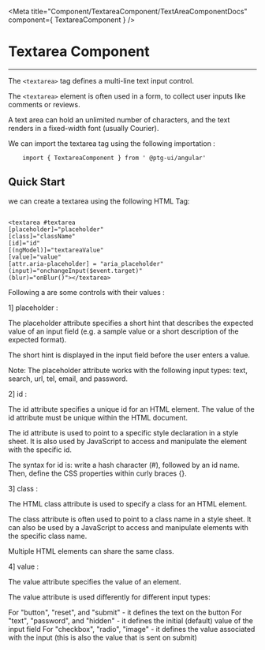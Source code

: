 


 <Meta title="Component/TextareaComponent/TextAreaComponentDocs" component={ TextareaComponent }    />



 # Textarea Component

 ---

The `<textarea>` tag defines a multi-line text input control.

The `<textarea>` element is often used in a form, to collect user inputs like comments or reviews.

A text area can hold an unlimited number of characters, and the text renders in a fixed-width font (usually Courier).


We can import the textarea tag using the following importation : 

```
    import { TextareaComponent } from ' @ptg-ui/angular'
```    


 ## Quick Start
 
 we can create a textarea using the following HTML Tag: 


```

<textarea #textarea 
[placeholder]="placeholder"
[class]="className"
[id]="id"
[(ngModel)]="textareaValue"
[value]="value"
[attr.aria-placeholder] = "aria_placeholder"
(input)="onchangeInput($event.target)"
(blur)="onBlur()"></textarea>

```


 Following a are some controls with their values :

 1] placeholder :

The placeholder attribute specifies a short hint that describes the expected value of an input field (e.g. a sample value or a short description of the expected format).

The short hint is displayed in the input field before the user enters a value.

Note: The placeholder attribute works with the following input types: text, search, url, tel, email, and password.

<Canvas><Story id="component-textareacomponent--placeholder" /></Canvas>


 2] id : 


The id attribute specifies a unique id for an HTML element. The value of the id attribute must be unique within the HTML document.

The id attribute is used to point to a specific style declaration in a style sheet. It is also used by JavaScript to access and manipulate the element with the specific id.

The syntax for id is: write a hash character (#), followed by an id name. Then, define the CSS properties within curly braces {}.


<Canvas><Story id="component-textareacomponent--id" /></Canvas>   


 3] class :

The HTML class attribute is used to specify a class for an HTML element.

The class attribute is often used to point to a class name in a style sheet. It can also be used by a JavaScript to access and manipulate elements with the specific class name.

Multiple HTML elements can share the same class.

<Canvas><Story id="component-textareacomponent--class-name" /></Canvas>



4]  value :


The value attribute specifies the value of an  element.

The value attribute is used differently for different input types:

For "button", "reset", and "submit" - it defines the text on the button
For "text", "password", and "hidden" - it defines the initial (default) value of the input field
For "checkbox", "radio", "image" - it defines the value associated with the input (this is also the value that is sent on submit)


<Canvas><Story id="component-textareacomponent--value" /></Canvas>